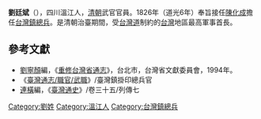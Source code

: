 '''劉廷斌'''（{{bd|？||？|catIdx=}}），四川溫江人，[[清朝|清朝]]武官官員。1826年（道光6年）奉旨接任[[陳化成|陳化成]]擔任[[台灣鎮|台灣鎮]][[總兵|總兵]]。是清朝治臺期間，受[[台灣道|台灣道]]制約的[[台灣|台灣]]地區最高軍事首長。

==參考文獻==
*[[劉寧顏|劉寧顏]]編，《[[重修台灣省通志|重修台灣省通志]]》，台北市，台灣省文獻委員會，1994年。
*《[[s:臺灣通志/職官/武職|臺灣通志/職官/武職]]》/臺灣鎮掛印總兵官
*[[連橫|連橫]]編，《[[臺灣通史|臺灣通史]]》/卷三十五/列傳七


{{start box}}
{{s-before|[[陳化成|陳化成]]}}
{{s-title|[[台灣鎮總兵|台灣鎮總兵]]|1826年上任}}
{{s-after|[[張琴_(清)|張琴 (清)]]}}
{{end box}}

[[Category:劉姓|Category:劉姓]]
[[Category:溫江人|Category:溫江人]]
[[Category:台灣鎮總兵|Category:台灣鎮總兵]]